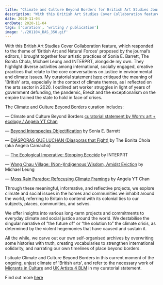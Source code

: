 ```yaml
---
title: "Climate and Culture Beyond Borders for British Art Studies Journal"
description: "With this British Art Studies Cover Collaboration feature, which responded to the theme of 'British Art and Natural Forces' proposed by the journal’s editors, I brought together four artistic practices of Sonia E. Barrett, The Bonita Chola, Michael Leung and INTERPRT, alongside my own. They highlight diverse activities among international, socially engaged, creative practices that relate to the core conversations on justice in environmental and climate issues. My curatorial statement critiqued the meaning of 'British' arts, especially in the context of climate themes, as I reflected on the arts sector in 2020. I outlined art worker struggles in light of years of government defunding, the pandemic, Brexit and the exceptionalism on the empire trained the state to hold in face of crises."
date: 2020-11-04
endDate: 2020-11-04
tags: ['curation', 'writing / publication']
image: './201104_BAS_350.gif'
---
```


With this British Art Studies Cover Collaboration feature, which responded to the theme of 'British Art and Natural Forces' proposed by the journal’s editors, I brought together four artistic practices of Sonia E. Barrett, The Bonita Chola, Michael Leung and INTERPRT, alongside my own. They highlight diverse activities among international, socially engaged, creative practices that relate to the core conversations on justice in environmental and climate issues. My curatorial statement [here](https://britishartstudies.ac.uk/index/article-index/climate-and-culture-beyond-borders/search/keywords:worm) critiqued the meaning of 'British' arts, especially in the context of climate themes, as I reflected on the arts sector in 2020. I outlined art worker struggles in light of years of government defunding, the pandemic, Brexit and the exceptionalism on the empire trained the state to hold in face of crises. 

The [Climate and Culture Beyond Borders](https://britishartstudies.ac.uk/issues/issue-index/issue-18) curation includes: 

— Climate and Culture Beyond Borders
[curatorial statement by Worm: art + ecology / Angela YT Chan](https://britishartstudies.ac.uk/issues/issue-index/issue-18/climate-and-culture-beyond-borders)

— [Beyond Interspecies Objectification](https://britishartstudies.ac.uk/issues/issue-index/issue-18/beyond-interspecies-objectification)
by Sonia E. Barrett 

— [DIÁSPORAS QUE LUCHAN (Diasporas that Fight)](https://britishartstudies.ac.uk/issues/issue-index/issue-18/diasporas-that-fight)
by The Bonita Chola (aka Angela Camacho) 

— [The Ecological Imperative: Stopping Ecocide](https://britishartstudies.ac.uk/issues/issue-index/issue-18/ecological-imperative)
by INTERPRT 

— [Wang Chau Village: (Non-)Indigenous Wisdom, Amidst Eviction](https://britishartstudies.ac.uk/issues/issue-index/issue-18/indigenous-wisdom-amidst-eviction)
by Michael Leung 

— [Moss Rain Paradox: Refocusing Climate Framings](https://britishartstudies.ac.uk/issues/issue-index/issue-18/moss-rain-paradox)
by Angela YT Chan 

Through these meaningful, informative, and reflective projects, we explore climate and social issues in the homes and communities we inhabit around the world, referring to Britain to contend with its colonial ties to our subjects, places, communities, and selves.

We offer insights into various long-term projects and commitments to everyday climate and social justice around the world. We destabilise the singular narrative of “the future of” or “the solution to” the climate crisis, as determined by the violent hegemonies that have caused and sustain it.

All the while, we carve out our own self-organised archives by overwriting some histories with truth, creating vocabularies to strengthen international solidarity, and narrating our own timelines of place beyond borders.

I situate Climate and Culture Beyond Borders in this current moment of the ongoing, unjust climate of 'British arts', and refer to the necessary work of [Migrants in Culture](https://www.rewildthearts.org/f-uk-2022/) and [UK Artists 4 BLM](https://www.artsprofessional.co.uk/magazine/article/we-need-collectivity-against-structural-and-institutional-racism-cultural-sector) in my curatorial statement.

Find out more [here](http://pdf.britishartstudies.ac.uk/articles/issue-18-climate-and-culture-beyond-borders.pdf)